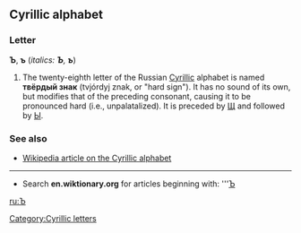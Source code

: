 ==Cyrillic alphabet==
===Letter===
'''Ъ''', '''ъ''' (''italics: '''Ъ''', '''ъ''''')

#The twenty-eighth letter of the Russian [[Cyrillic]] alphabet is named '''твёрдый знак''' (tvjórdyj znak, or "hard sign"). It has no sound of its own, but modifies that of the preceding consonant, causing it to be pronounced hard (i.e., unpalatalized). It is preceded by [[Щ]] and followed by [[Ы]].

===See also===
*[[w:Cyrillic alphabet|Wikipedia article on the Cyrillic alphabet]]

----

*Search '''en.wiktionary.org''' for articles beginning with: '''[http://wiktionary.org/w/wiki.phtml?title=Special:Allpages&from=Ъ Ъ]

[[ru:Ъ]]
[[Category:Cyrillic letters]]